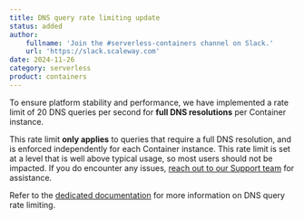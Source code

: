 ```yaml
---
title: DNS query rate limiting update
status: added
author:
    fullname: 'Join the #serverless-containers channel on Slack.'
    url: 'https://slack.scaleway.com'
date: 2024-11-26
category: serverless
product: containers
---
```


To ensure platform stability and performance, we have implemented a rate limit of 20 DNS queries per second for **full DNS resolutions** per Container instance. 

This rate limit **only applies** to queries that require a full DNS resolution, and is enforced independently for each Container instance. This rate limit is set at a level that is well above typical usage, so most users should not be impacted. If you do encounter any issues, [reach out to our Support team](https://console.scaleway.com/support/tickets/create) for assistance.

Refer to the [dedicated documentation](/serverless-containers/reference-content/dns-query-rate-limit/) for more information on DNS query rate limiting.

